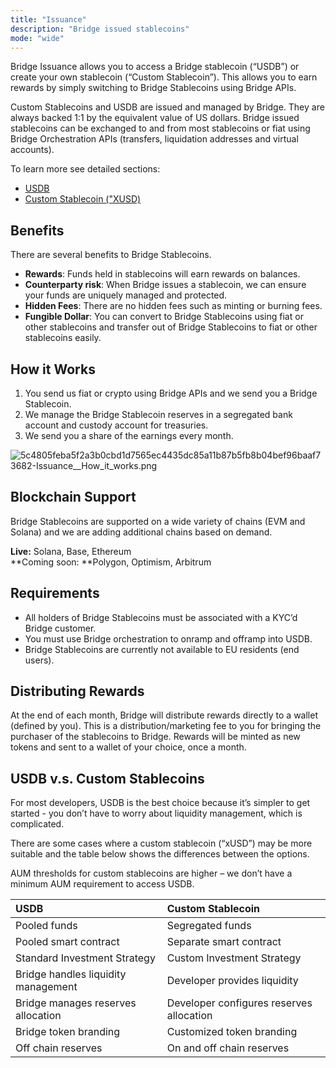 ```yaml
---
title: "Issuance"
description: "Bridge issued stablecoins"
mode: "wide"
---
```


Bridge Issuance allows you to access a Bridge stablecoin (“USDB”) or create your own stablecoin (“Custom Stablecoin”). This allows you to earn rewards by simply switching to Bridge Stablecoins using Bridge APIs.

Custom Stablecoins and USDB are issued and managed by Bridge. They are always backed 1:1 by the equivalent value of US dollars. Bridge issued stablecoins can be exchanged to and from most stablecoins or fiat using Bridge Orchestration APIs (transfers, liquidation addresses and virtual accounts).

To learn more see detailed sections:

- [<u>USDB</u>](/issuance/usdb)
- [<u>Custom Stablecoin ("XUSD)</u>](/issuance/custom)

## **Benefits**

There are several benefits to Bridge Stablecoins.

- **Rewards**: Funds held in stablecoins will earn rewards on balances.
- **Counterparty risk**: When Bridge issues a stablecoin, we can ensure your funds are uniquely managed and protected.
- **Hidden Fees**: There are no hidden fees such as minting or burning fees.
- **Fungible Dollar**: You can convert to Bridge Stablecoins using fiat or other stablecoins and transfer out of Bridge Stablecoins to fiat or other stablecoins easily.

## **How it Works**

1. You send us fiat or crypto using Bridge APIs and we send you a Bridge Stablecoin.
2. We manage the Bridge Stablecoin reserves in a segregated bank account and custody account for treasuries.
3. We send you a share of the earnings every month.

![5c4805feba5f2a3b0cbd1d7565ec4435dc85a11b87b5fb8b04bef96baaf73682-Issuance__How_it_works.png](/images/5c4805feba5f2a3b0cbd1d7565ec4435dc85a11b87b5fb8b04bef96baaf73682-Issuance__How_it_works.png)

## **Blockchain Support**

Bridge Stablecoins are supported on a wide variety of chains (EVM and Solana) and we are adding additional chains based on demand.

**Live:** Solana, Base, Ethereum\
\*\*Coming soon: \*\*Polygon, Optimism, Arbitrum

## **Requirements**

- All holders of Bridge Stablecoins must be associated with a KYC’d Bridge customer.
- You must use Bridge orchestration to onramp and offramp into USDB.
- Bridge Stablecoins are currently not available to EU residents (end users).

## **Distributing Rewards**

At the end of each month, Bridge will distribute rewards directly to a wallet (defined by you). This is a distribution/marketing fee to you for bringing the purchaser of the stablecoins to Bridge. Rewards will be minted as new tokens and sent to a wallet of your choice, once a month.

## **USDB v.s. Custom Stablecoins**

For most developers, USDB is the best choice because it’s simpler to get started - you don’t have to worry about liquidity management, which is complicated.

There are some cases where a custom stablecoin (“xUSD”) may be more suitable and the table below shows the differences between the options.

AUM thresholds for custom stablecoins are higher – we don’t have a minimum AUM requirement to access USDB.

| **USDB**                            | **Custom Stablecoin**                    |
| :---------------------------------- | :--------------------------------------- |
| Pooled funds                        | Segregated funds                         |
| Pooled smart contract               | Separate smart contract                  |
| Standard Investment Strategy        | Custom Investment Strategy               |
| Bridge handles liquidity management | Developer provides liquidity             |
| Bridge manages reserves allocation  | Developer configures reserves allocation |
| Bridge token branding               | Customized token branding                |
| Off chain reserves                  | On and off chain reserves                |